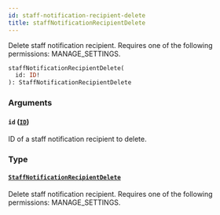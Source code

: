 ```yaml
---
id: staff-notification-recipient-delete
title: staffNotificationRecipientDelete
---
```



Delete staff notification recipient. Requires one of the following permissions: MANAGE_SETTINGS.

```graphql
staffNotificationRecipientDelete(
  id: ID!
): StaffNotificationRecipientDelete
```


### Arguments

#### `id` ([`ID`](../../../developer/api-reference/scalars/id))

ID of a staff notification recipient to delete.


### Type

#### [`StaffNotificationRecipientDelete`](../../../developer/api-reference/objects/staff-notification-recipient-delete) 

Delete staff notification recipient. Requires one of the following permissions: MANAGE_SETTINGS.




